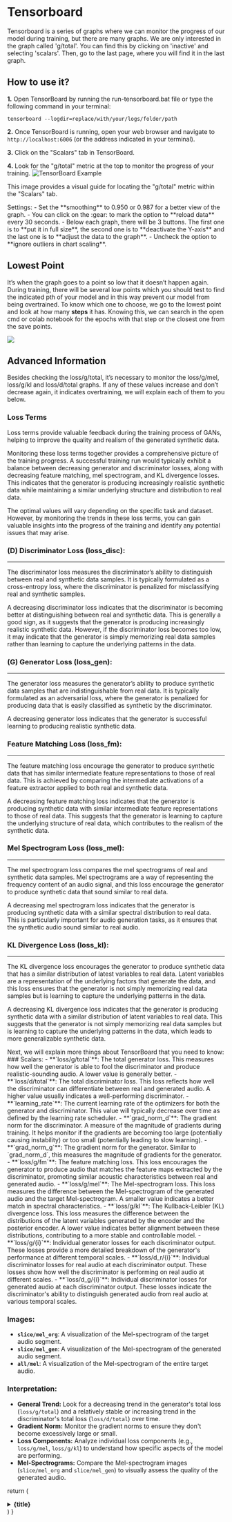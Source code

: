 
# Tensorboard

Tensorboard is a series of graphs where we can monitor the progress of our model during training, but there are many graphs. We are only interested in the graph called 'g/total'. You can find this by clicking on 'inactive' and selecting 'scalars'. Then, go to the last page, where you will find it in the last graph.

## How to use it?

**1.** Open TensorBoard by running the run-tensorboard.bat file or type the following command in your terminal:

   ```
   tensorboard --logdir=replace/with/your/logs/folder/path
   ```

**2.** Once TensorBoard is running, open your web browser and navigate to `http://localhost:6006` (or the address indicated in your terminal).

**3.** Click on the "Scalars" tab in TensorBoard.

**4.** Look for the "g/total" metric at the top to monitor the progress of your training.
![TensorBoard Example](/Tensorboard.png)

This image provides a visual guide for locating the "g/total" metric within the "Scalars" tab.

<Callout type="info" emoji="ℹ️">
  Settings: 
  - Set the **smoothing** to 0.950 or 0.987 for a better view of the graph. 
  - You can click on the :gear: to mark the option to **reload data** every 30 seconds. 
  - Below each graph, there will be 3 buttons. The first one is to **put it in full size**, the second one is to **deactivate the Y-axis** and the last one is to **adjust the data to the graph**. 
  - Uncheck the option to **ignore outliers in chart scaling**.
</Callout>

## Lowest Point

It’s when the graph goes to a point so low that it doesn’t happen again. During training, there will be several low points which you should test to find the indicated pth of your model and in this way prevent our model from being overtrained. To know which one to choose, we go to the lowest point and look at how many **steps** it has. Knowing this, we can search in the open cmd or colab notebook for the epochs with that step or the closest one from the save points.

![](/Point.png)

## Advanced Information
Besides checking the loss/g/total, it’s necessary to monitor the loss/g/mel, loss/g/kl and loss/d/total graphs. If any of these values increase and don’t decrease again, it indicates overtraining, we will explain each of them to you below.

### Loss Terms

Loss terms provide valuable feedback during the training process of GANs, helping to improve the quality and realism of the generated synthetic data.

Monitoring these loss terms together provides a comprehensive picture of the training progress. A successful training run would typically exhibit a balance between decreasing generator and discriminator losses, along with decreasing feature matching, mel spectrogram, and KL divergence losses. This indicates that the generator is producing increasingly realistic synthetic data while maintaining a similar underlying structure and distribution to real data.

The optimal values will vary depending on the specific task and dataset. However, by monitoring the trends in these loss terms, you can gain valuable insights into the progress of the training and identify any potential issues that may arise.


### (D) Discriminator Loss (loss_disc):

---

The discriminator loss measures the discriminator’s ability to distinguish between real and synthetic data samples. It is typically formulated as a cross-entropy loss, where the discriminator is penalized for misclassifying real and synthetic samples.

A decreasing discriminator loss indicates that the discriminator is becoming better at distinguishing between real and synthetic data. This is generally a good sign, as it suggests that the generator is producing increasingly realistic synthetic data. However, if the discriminator loss becomes too low, it may indicate that the generator is simply memorizing real data samples rather than learning to capture the underlying patterns in the data.

### (G) Generator Loss (loss_gen):
---

The generator loss measures the generator’s ability to produce synthetic data samples that are indistinguishable from real data. It is typically formulated as an adversarial loss, where the generator is penalized for producing data that is easily classified as synthetic by the discriminator.

A decreasing generator loss indicates that the generator is successful learning to producing realistic synthetic data.

### Feature Matching Loss (loss_fm):

---

The feature matching loss encourage the generator to produce synthetic data that has similar intermediate feature representations to those of real data. This is achieved by comparing the intermediate activations of a feature extractor applied to both real and synthetic data.

A decreasing feature matching loss indicates that the generator is producing synthetic data with similar intermediate feature representations to those of real data. This suggests that the generator is learning to capture the underlying structure of real data, which contributes to the realism of the synthetic data.


### Mel Spectrogram Loss (loss_mel):

---

The mel spectrogram loss compares the mel spectrograms of real and synthetic data samples. Mel spectrograms are a way of representing the frequency content of an audio signal, and this loss encourage the generator to produce synthetic data that sound similar to real data.

A decreasing mel spectrogram loss indicates that the generator is producing synthetic data with a similar spectral distribution to real data. This is particularly important for audio generation tasks, as it ensures that the synthetic audio sound similar to real audio.


### KL Divergence Loss (loss_kl):

---

The KL divergence loss encourages the generator to produce synthetic data that has a similar distribution of latest variables to real data. Latent variables are a representation of the underlying factors that generate the data, and this loss ensures that the generator is not simply memorizing real data samples but is learning to capture the underlying patterns in the data.

A decreasing KL divergence loss indicates that the generator is producing synthetic data with a similar distribution of latent variables to real data. This suggests that the generator is not simply memorizing real data samples but is learning to capture the underlying patterns in the data, which leads to more generalizable synthetic data.

<FAQBox title="Extra Information">
Next, we will explain more things about TensorBoard that you need to know:
### Scalars:
- **`loss/g/total`**:  The total generator loss. This measures how well the generator is able to fool the discriminator and produce realistic-sounding audio.  A lower value is generally better.
- **`loss/d/total`**: The total discriminator loss.  This loss reflects how well the discriminator can differentiate between real and generated audio. A higher value usually indicates a well-performing discriminator. 
- **`learning_rate`**:  The current learning rate of the optimizers for both the generator and discriminator. This value will typically decrease over time as defined by the learning rate scheduler.
- **`grad_norm_d`**: The gradient norm for the discriminator.  A measure of the magnitude of gradients during training. It helps monitor if the gradients are becoming too large (potentially causing instability) or too small (potentially leading to slow learning).
- **`grad_norm_g`**:  The gradient norm for the generator. Similar to `grad_norm_d`, this measures the magnitude of gradients for the generator.
- **`loss/g/fm`**: The feature matching loss.  This loss encourages the generator to produce audio that matches the feature maps extracted by the discriminator, promoting similar acoustic characteristics between real and generated audio.
- **`loss/g/mel`**: The Mel-spectrogram loss.  This loss measures the difference between the Mel-spectrogram of the generated audio and the target Mel-spectrogram. A smaller value indicates a better match in spectral characteristics.
- **`loss/g/kl`**: The Kullback-Leibler (KL) divergence loss. This loss measures the difference between the distributions of the latent variables generated by the encoder and the posterior encoder. A lower value indicates better alignment between these distributions, contributing to a more stable and controllable model.
- **`loss/g/{i}`**:  Individual generator losses for each discriminator output.  These losses provide a more detailed breakdown of the generator's performance at different temporal scales.
- **`loss/d_r/{i}`**: Individual discriminator losses for real audio at each discriminator output.  These losses show how well the discriminator is performing on real audio at different scales.
- **`loss/d_g/{i}`**: Individual discriminator losses for generated audio at each discriminator output. These losses indicate the discriminator's ability to distinguish generated audio from real audio at various temporal scales.

### Images:
- **`slice/mel_org`**:  A visualization of the Mel-spectrogram of the target audio segment.
- **`slice/mel_gen`**: A visualization of the Mel-spectrogram of the generated audio segment. 
- **`all/mel`**: A visualization of the Mel-spectrogram of the entire target audio.

### Interpretation:
- **General Trend:** Look for a decreasing trend in the generator's total loss (`loss/g/total`) and a relatively stable or increasing trend in the discriminator's total loss (`loss/d/total`) over time.
- **Gradient Norm:** Monitor the gradient norms to ensure they don't become excessively large or small.
- **Loss Components:** Analyze individual loss components (e.g., `loss/g/mel`, `loss/g/kl`) to understand how specific aspects of the model are performing.
- **Mel-Spectrograms:**  Compare the Mel-spectrogram images (`slice/mel_org` and `slice/mel_gen`) to visually assess the quality of the generated audio.
</FAQBox>

  return (
    <details
      copen
      className="last-of-type:mb-0 rounded-lg bg-neutral-50 dark:bg-neutral-800 p-2 mt-4"
    >
      <summary>
        <strong className="text-lg">{title}</strong>
      </summary>
      <div className="nx-p-2">{children}</div>
    </details>
  )
}